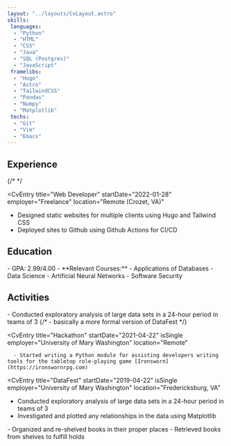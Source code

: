 ```yaml
---
layout: "../layouts/CvLayout.astro"
skills:
 languages:
  - "Python"
  - "HTML"
  - "CSS"
  - "Java"
  - "SQL (Postgres)"
  - "JavaScript"
 framelibs:
  - "Hugo"
  - "Astro"
  - "TailwindCSS"
  - "Pandas"
  - "Numpy"
  - "Matplotlib"
 techs:
  - "Git"
  - "Vim"
  - "Emacs"
---
```



## Experience
<div class="my-2.5">

{/* <CvEntry
  title="Sales Associate"
  startDate="2024-06-18"
  endDate="2024-07-16"
  employer="Dollar General"
  location="Crozet, VA"
  /> */

<CvEntry
  title="Web Developer"
  startDate="2022-01-28"
  employer="Freelance"
  location="Remote (Crozet, VA)"
  >
  - Designed static websites for multiple clients using Hugo and Tailwind CSS
  - Deployed sites to Github using Github Actions for CI/CD
  </CvEntry>
</div>

## Education
<div class="my-2.5">
<CvEntry
  title="BS, Computer Science"
  startDate="2017-08-22"
  endDate="2021-05-09"
  employer="University of Mary Washington"
  location="Fredericksburg, VA"
  >
  - GPA: 2.99/4.00 
  - **Relevant Courses:** 
    - Applications of Databases 
    - Data Science 
    - Artificial Neural Networks 
    - Software Security
</CvEntry>
</div>




## Activities
<div class="my-2.5">
<CvEntry
  title="DataThon"
  startDate="2021-04-22"
  isSingle
  employer="University of Mary Washington"
  location="Fredericksburg, VA"
  >
  - Conducted exploratory analysis of large data sets in a 24-hour period in teams of 3
  {/* - basically a more formal version of DataFest */}
</CvEntry>

<CvEntry
  title="Hackathon"
  startDate="2021-04-22"
  isSingle
  employer="University of Mary Washington"
  location="Remote"
  >
      - Started writing a Python module for assisting developers writing tools for the tabletop role-playing game [Ironsworn](https://ironswornrpg.com)
</CvEntry>

<CvEntry
  title="DataFest"
  startDate="2019-04-22"
  isSingle
  employer="University of Mary Washington"
  location="Fredericksburg, VA"
  >
  - Conducted exploratory analysis of large data sets in a 24-hour period in teams of 3
  - Investigated and plotted any relationships in the data using Matplotlib
</CvEntry>
<CvEntry
  title="Volunteer"
  startDate="2014-07-14" 
  endDate="2017-07-17"
  employer="Crozet Library"
  location="Crozet, VA"
  >
  - Organized and re-shelved books in their proper places
  - Retrieved books from shelves to fulfill holds
</CvEntry>

  </div>